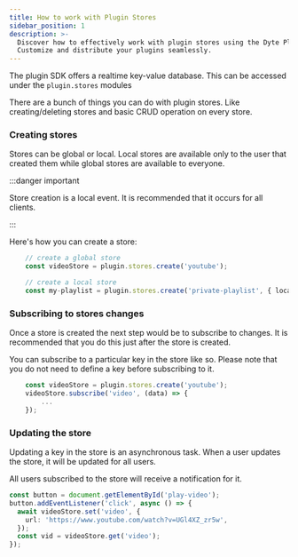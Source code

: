 ```yaml
---
title: How to work with Plugin Stores
sidebar_position: 1
description: >-
  Discover how to effectively work with plugin stores using the Dyte Plugin SDK.
  Customize and distribute your plugins seamlessly.
---
```


The plugin SDK offers a realtime key-value database. This can be accessed under
the `plugin.stores` modules

There are a bunch of things you can do with plugin stores. Like
creating/deleting stores and basic CRUD operation on every store.

### Creating stores

Stores can be global or local. Local stores are available only to the user that
created them while global stores are available to everyone.

:::danger important

Store creation is a local event. It is recommended that it occurs for all
clients.

:::

Here's how you can create a store:

```ts
    // create a global store
    const videoStore = plugin.stores.create('youtube');

    // create a local store
    const my-playlist = plugin.stores.create('private-playlist', { local: true });
```

### Subscribing to stores changes

Once a store is created the next step would be to subscribe to changes. It is
recommended that you do this just after the store is created.

You can subscribe to a particular key in the store like so. Please note that you
do not need to define a key before subscribing to it.

```ts
    const videoStore = plugin.stores.create('youtube');
    videoStore.subscribe('video', (data) => {
        ...
    });
```

### Updating the store

Updating a key in the store is an asynchronous task. When a user updates the
store, it will be updated for all users.

All users subscribed to the store will receive a notification for it.

```ts
const button = document.getElementById('play-video');
button.addEventListener('click', async () => {
  await videoStore.set('video', {
    url: 'https://www.youtube.com/watch?v=UGl4XZ_zr5w',
  });
  const vid = videoStore.get('video');
});
```

<head>
  <title>Plugin SDK How to work with Plugin Stores</title>
</head>
